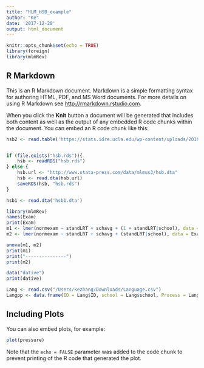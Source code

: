 ```yaml
---
title: "HLM_HSB_example"
author: "Ke"
date: '2017-12-20'
output: html_document
---
```


```r
knitr::opts_chunk$set(echo = TRUE)
library(foreign)
library(mlmRev)
```

## R Markdown

This is an R Markdown document. Markdown is a simple formatting syntax for authoring HTML, PDF, and MS Word documents. For more details on using R Markdown see <http://rmarkdown.rstudio.com>.

When you click the **Knit** button a document will be generated that includes both content as well as the output of any embedded R code chunks within the document. You can embed an R code chunk like this:

```r
hsb2 <- read.table('https://stats.idre.ucla.edu/wp-content/uploads/2016/02/hsb2-2.csv', header=T, sep=",")


if (file.exists("hsb.rds")){
    hsb <- readRDS("hsb.rds")
} else {
    hsb.url <- "http://www.stata-press.com/data/mlmus3/hsb.dta"
    hsb <- read.dta(hsb.url)
    saveRDS(hsb, "hsb.rds")
}

hsb1 <- read.dta('hsb1.dta')
```

```r
library(mlmRev)
names(Exam)
print(Exam)
m1 <- lmer(normexam ~ standLRT + schavg + (1 + standLRT|school), data = Exam)
m2 <- lmer(normexam ~ standLRT + schavg + (standLRT|school), data = Exam)

anova(m1, m2)
print(m1)
print("---------------")
print(m2)
```

```r
data("dative")
print(dative)
```

```r
Lang <- read.csv("/Users/kezhang/Downloads/Language.csv")
Langpp <- data.frame(ID = Lang$ID, school = Lang$school, Process = Lang$Process, Application = Lang$Application, Grammar = Lang$Grammar, Mechanics = Lang$Mechanics, stack(Lang, select = LangScore1:LangScore6))
```

## Including Plots

You can also embed plots, for example:

```r
plot(pressure)
```

Note that the `echo = FALSE` parameter was added to the code chunk to prevent printing of the R code that generated the plot.
